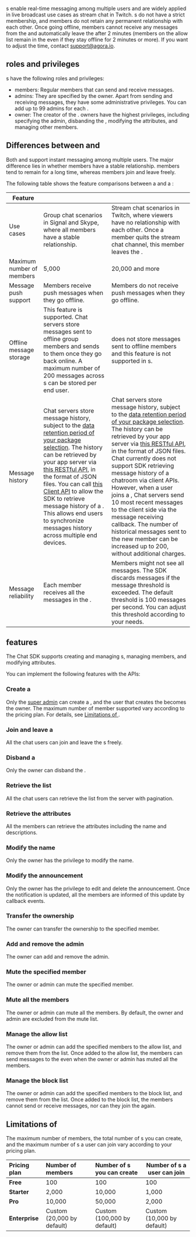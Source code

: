 
<Vg k="CHAT_ROOM"/>s enable real-time messaging among multiple users and are widely applied in live broadcast use cases as stream chat in Twitch. <Vg k="CHAT_ROOM"/>s do not have a strict membership, and members do not retain any permanent relationship with each other. Once going offline, <Vg k="CHAT_ROOM_LOWER"/> members cannot receive any messages from the <Vg k="CHAT_ROOM_LOWER"/> and automatically leave the <Vg k="CHAT_ROOM_LOWER"/> after 2 minutes (members on the <Vg k="CHAT_ROOM_LOWER"/> allow list remain in the <Vg k="CHAT_ROOM_LOWER"/> even if they stay offline for 2 minutes or more). If you want to adjust the time, contact [support@agora.io](mailto:support@agora.io).

## <Vg k="CHAT_ROOM"/> roles and privileges

<Vg k="CHAT_ROOM"/>s have the following roles and privileges:

- <Vg k="CHAT_ROOM"/> members: Regular members that can send and receive <Vg k="CHAT_ROOM_LOWER"/> messages. 
- <Vg k="CHAT_ROOM"/> admins: They are specified by the <Vg k="CHAT_GROUP_LOWER"/> owner. Apart from sending and receiving <Vg k="CHAT_ROOM_LOWER"/> messages, they have some administrative privileges. You can add up to 99 admins for each <Vg k="CHAT_ROOM_LOWER"/>.
- <Vg k="CHAT_ROOM"/> owner: The creator of the <Vg k="CHAT_ROOM_LOWER"/>. <Vg k="CHAT_ROOM"/> owners have the highest privileges, including specifying the <Vg k="CHAT_ROOM_LOWER"/> admin, disbanding the <Vg k="CHAT_ROOM_LOWER"/>, modifying the <Vg k="CHAT_ROOM_LOWER"/> attributes, and managing other <Vg k="CHAT_ROOM_LOWER"/> members.

## Differences between <Vg k="CHAT_GROUP_LOWER"/> and <Vg k="CHAT_ROOM_LOWER"/>

Both <Vg k="CHAT_GROUP_LOWER"/> and <Vg k="CHAT_ROOM_LOWER"/> support instant messaging among multiple users. The major difference lies in whether members have a stable relationship. <Vg k="CHAT_GROUP"/> members tend to remain for a long time, whereas <Vg k="CHAT_ROOM_LOWER"/> members join and leave freely.

The following table shows the feature comparisons between a <Vg k="CHAT_GROUP_LOWER"/> and a <Vg k="CHAT_ROOM_LOWER"/>:

| Feature    | <Vg k="CHAT_GROUP"/>   | <Vg k="CHAT_ROOM"/>     |
| --- | --- | --- |
| Use cases  | Group chat scenarios in Signal and Skype, where all members have a stable relationship. | Stream chat scenarios in Twitch, where viewers have no relationship with each other. Once a member quits the stream chat channel, this member leaves the <Vg k="CHAT_ROOM_LOWER"/>.  |
| Maximum number of members | 5,000 | 20,000 and more  |
| Message push support | Members receive push messages when they go offline. | Members do not receive push messages when they go offline. |
| Offline message storage   | This feature is supported. <Vg k="COMPANY"/> Chat servers store messages sent to offline group members and sends to them once they go back online. A maximum number of 200 messages across <Vg k="CHAT_GROUP_LOWER"/>s can be stored per end user.  | <Vg k="CHAT_ROOM"/> does not store messages sent to offline <Vg k="CHAT_ROOM_LOWER"/> members and this feature is not supported in <Vg k="CHAT_ROOM_LOWER"/>s. |
| Message history  | <Vg k="COMPANY"/> Chat servers store message history, subject to the [data retention period of your package selection](https://docs.agora.io/en/agora-chat/reference/pricing-plan-details?platform=android#message). The history can be retrieved by your app server via [this RESTful API](https://docs.agora.io/en/agora-chat/restful-api/message-management?platform=android#retrieve-historical-messages), in the format of JSON files. You can call [this Client API](https://docs.agora.io/en/agora-chat/client-api/messages/retrieve-messages?platform=android#retrieve-historical-messages-of-the-specified-conversation) to allow the SDK to retrieve message history of a <Vg k="CHAT_GROUP_LOWER"/>. This allows end users to synchronize messages history across multiple end devices.  | <Vg k="COMPANY"/> Chat servers store message history, subject to the [data retention period of your package selection](https://docs.agora.io/en/agora-chat/reference/pricing-plan-details?platform=android#message). The history can be retrieved by your app server via [this RESTful API](https://docs.agora.io/en/agora-chat/restful-api/message-management?platform=android#retrieve-historical-messages), in the format of JSON files. <Vg k="COMPANY"/> Chat currently does not support SDK retrieving message history of a chatroom via client APIs. However, when a user joins a <Vg k="CHAT_ROOM_LOWER"/>, <Vg k="COMPANY"/> Chat servers send 10 most recent messages to the client side via the message receiving callback. The number of historical messages sent to the new <Vg k="CHAT_ROOM_LOWER"/> member can be increased up to 200, without additional charges.|
| Message reliability | Each member receives all the messages in the <Vg k="CHAT_GROUP_LOWER"/>. | Members might not see all messages. The SDK discards messages if the <Vg k="CHAT_ROOM_LOWER"/> message threshold is exceeded. The default threshold is 100 messages per second. You can adjust this threshold according to your needs.  |

## <Vg k="CHAT_ROOM"/> features

The Chat SDK supports creating and managing <Vg k="CHAT_ROOM_LOWER"/>s, managing <Vg k="CHAT_ROOM_LOWER"/> members, and modifying <Vg k="CHAT_ROOM_LOWER"/> attributes.

You can implement the following features with the <Vg k="CHAT_ROOM_LOWER"/> APIs:


### Create a <Vg k="CHAT_ROOM_LOWER"/>

Only the [<Vg k="CHAT_ROOM_LOWER"/> super admin](/agora-chat/restful-api/chatroom-management/manage-chatroom-admins#adding-a-chat-room-super-admin) can create a <Vg k="CHAT_ROOM_LOWER"/>, and the user that creates the <Vg k="CHAT_ROOM_LOWER"/> becomes the <Vg k="CHAT_ROOM_LOWER"/> owner. The maximum number of <Vg k="CHAT_ROOM_LOWER"/> member supported vary according to the pricing plan. For details, see [Limitations of <Vg k="CHAT_ROOM_LOWER"/>](#limitations).

### Join and leave a <Vg k="CHAT_ROOM_LOWER"/>

All the chat users can join and leave the <Vg k="CHAT_ROOM_LOWER"/>s freely.

### Disband a <Vg k="CHAT_ROOM_LOWER"/>

Only the <Vg k="CHAT_ROOM_LOWER"/> owner can disband the <Vg k="CHAT_ROOM_LOWER"/>. 

### Retrieve the <Vg k="CHAT_ROOM_LOWER"/> list

All the chat users can retrieve the <Vg k="CHAT_ROOM_LOWER"/> list from the server with pagination.

### Retrieve the <Vg k="CHAT_ROOM_LOWER"/> attributes

All the <Vg k="CHAT_ROOM_LOWER"/> members can retrieve the <Vg k="CHAT_ROOM_LOWER"/> attributes including the <Vg k="CHAT_ROOM_LOWER"/> name and descriptions.

### Modify the <Vg k="CHAT_ROOM_LOWER"/> name

Only the <Vg k="CHAT_ROOM_LOWER"/> owner has the privilege to modify the <Vg k="CHAT_ROOM_LOWER"/> name.

### Modify the <Vg k="CHAT_ROOM_LOWER"/> announcement

Only the <Vg k="CHAT_ROOM_LOWER"/> owner has the privilege to edit and delete the <Vg k="CHAT_ROOM_LOWER"/> announcement. Once the notification is updated, all the <Vg k="CHAT_ROOM_LOWER"/> members are informed of this update by callback events.

### Transfer the <Vg k="CHAT_ROOM_LOWER"/> ownership

The <Vg k="CHAT_ROOM_LOWER"/> owner can transfer the ownership to the specified <Vg k="CHAT_ROOM_LOWER"/> member.

### Add and remove the <Vg k="CHAT_ROOM_LOWER"/> admin

The <Vg k="CHAT_ROOM_LOWER"/> owner can add and remove the <Vg k="CHAT_ROOM_LOWER"/> admin.

### Mute the specified <Vg k="CHAT_ROOM_LOWER"/> member

The <Vg k="CHAT_ROOM_LOWER"/> owner or admin can mute the specified <Vg k="CHAT_ROOM_LOWER"/> member.

### Mute all the <Vg k="CHAT_ROOM_LOWER"/> members

The <Vg k="CHAT_ROOM_LOWER"/> owner or admin can mute all the <Vg k="CHAT_ROOM_LOWER"/> members. By default, the <Vg k="CHAT_ROOM_LOWER"/> owner and admin are excluded from the <Vg k="CHAT_ROOM_LOWER"/> mute list.

### Manage the <Vg k="CHAT_ROOM_LOWER"/> allow list

The <Vg k="CHAT_ROOM_LOWER"/> owner or admin can add the specified members to the <Vg k="CHAT_ROOM_LOWER"/> allow list, and remove them from the list. Once added to the <Vg k="CHAT_ROOM_LOWER"/> allow list, the members can send messages to the <Vg k="CHAT_ROOM_LOWER"/> even when the <Vg k="CHAT_ROOM_LOWER"/> owner or admin has muted all the <Vg k="CHAT_ROOM_LOWER"/> members.

### Manage the <Vg k="CHAT_ROOM_LOWER"/> block list

The <Vg k="CHAT_ROOM_LOWER"/> owner or admin can add the specified members to the <Vg k="CHAT_ROOM_LOWER"/> block list, and remove them from the list. Once added to the <Vg k="CHAT_ROOM_LOWER"/> block list, the members cannot send or receive <Vg k="CHAT_GROUP_LOWER"/> messages, nor can they join the <Vg k="CHAT_ROOM_LOWER"/> again.


<a name="limitations"></a>

## Limitations of <Vg k="CHAT_ROOM_LOWER"/>

The maximum number of <Vg k="CHAT_ROOM_LOWER"/> members, the total number of <Vg k="CHAT_ROOM_LOWER"/>s you can create, and the maximum number of <Vg k="CHAT_ROOM_LOWER"/>s a user can join vary according to your pricing plan.

| Pricing plan   | Number of <Vg k="CHAT_ROOM_LOWER"/> members   | Number of <Vg k="CHAT_ROOM_LOWER"/>s you can create | Number of <Vg k="CHAT_ROOM_LOWER"/>s a user can join |
| :--------- | :------------- | :----------- | ------------------ |
| **Free**       | 100            | 100          | 100                |
| **Starter**    | 2,000          | 10,000       | 1,000              |
| **Pro**        | 10,000         | 50,000       | 2,000              |
| **Enterprise** | Custom (20,000 by default) | Custom (100,000 by default)      | Custom (10,000 by default)             |